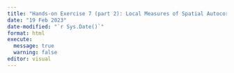 ---
title: "Hands-on Exercise 7 (part 2): Local Measures of Spatial Autocorrelation"
date: "19 Feb 2023"
date-modified: "`r Sys.Date()`"
format: html
execute: 
  message: true
  warning: false
editor: visual
---
